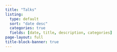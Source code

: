 ```yaml
---
title: "Talks"
listing:
  type: default
  sort: "date desc"
  categories: true
  fields: [date, title, description, categories]
page-layout: full
title-block-banner: true
---
```

